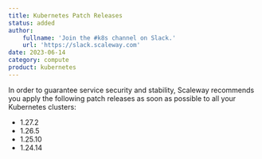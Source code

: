 ```yaml
---
title: Kubernetes Patch Releases 
status: added
author:
    fullname: 'Join the #k8s channel on Slack.'
    url: 'https://slack.scaleway.com'
date: 2023-06-14
category: compute
product: kubernetes
---
```


In order to guarantee service security and stability, Scaleway recommends you apply the following patch releases as soon as possible to all your Kubernetes clusters:
- 1.27.2
- 1.26.5
- 1.25.10
- 1.24.14


